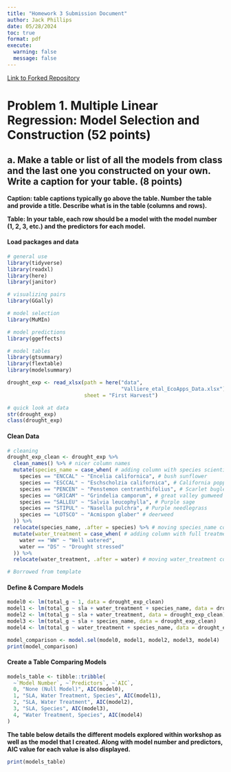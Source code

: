 ```yaml
---
title: "Homework 3 Submission Document"
author: Jack Phillips
date: 05/28/2024
toc: true
format: pdf
execute: 
  warning: false
  message: false
---
```


[Link to Forked Repository](https://github.com/02japes/phillips-jack_homework-03)

# Problem 1. Multiple Linear Regression: Model Selection and Construction (52 points)

## a. Make a table or list of all the models from class and the last one you constructed on your own. Write a caption for your table. (8 points)

**Caption: table captions typically go above the table. Number the table and provide a title. Describe what is in the table (columns and rows).**

**Table: In your table, each row should be a model with the model number (1, 2, 3, etc.) and the predictors for each model.**

#### Load packages and data

```r
# general use
library(tidyverse)
library(readxl)
library(here)
library(janitor)

# visualizing pairs
library(GGally)

# model selection
library(MuMIn)

# model predictions
library(ggeffects)

# model tables
library(gtsummary)
library(flextable)
library(modelsummary)

drought_exp <- read_xlsx(path = here("data", 
                                     "Valliere_etal_EcoApps_Data.xlsx"),
                         sheet = "First Harvest")

# quick look at data 
str(drought_exp)
class(drought_exp)
```

#### Clean Data

```r
# cleaning
drought_exp_clean <- drought_exp %>% 
  clean_names() %>% # nicer column names
  mutate(species_name = case_when( # adding column with species scientific names
    species == "ENCCAL" ~ "Encelia californica", # bush sunflower
    species == "ESCCAL" ~ "Eschscholzia californica", # California poppy
    species == "PENCEN" ~ "Penstemon centranthifolius", # Scarlet bugler
    species == "GRICAM" ~ "Grindelia camporum", # great valley gumweed
    species == "SALLEU" ~ "Salvia leucophylla", # Purple sage
    species == "STIPUL" ~ "Nasella pulchra", # Purple needlegrass
    species == "LOTSCO" ~ "Acmispon glaber" # deerweed
  )) %>% 
  relocate(species_name, .after = species) %>% # moving species_name column after species
  mutate(water_treatment = case_when( # adding column with full treatment names
    water == "WW" ~ "Well watered",
    water == "DS" ~ "Drought stressed"
  )) %>% 
  relocate(water_treatment, .after = water) # moving water_treatment column after water

# Borrowed from template
```

#### Define & Compare Models

```r
model0 <- lm(total_g ~ 1, data = drought_exp_clean)
model1 <- lm(total_g ~ sla + water_treatment + species_name, data = drought_exp_clean)
model2 <- lm(total_g ~ sla + water_treatment, data = drought_exp_clean)
model3 <- lm(total_g ~ sla + species_name, data = drought_exp_clean)
model4 <- lm(total_g ~ water_treatment + species_name, data = drought_exp_clean)

model_comparison <- model.sel(model0, model1, model2, model3, model4)
print(model_comparison)
```

#### Create a Table Comparing Models

```r
models_table <- tibble::tribble(
  ~`Model Number`, ~`Predictors`, ~`AIC`,
  0, "None (Null Model)", AIC(model0),
  1, "SLA, Water Treatment, Species", AIC(model1),
  2, "SLA, Water Treatment", AIC(model2),
  3, "SLA, Species", AIC(model3),
  4, "Water Treatment, Species", AIC(model4)
)
```

**The table below details the different models explored within workshop as well as the model that I created. Along with model number and predictors, AIC value for each value is also displayed.**

```r
print(models_table)
```
